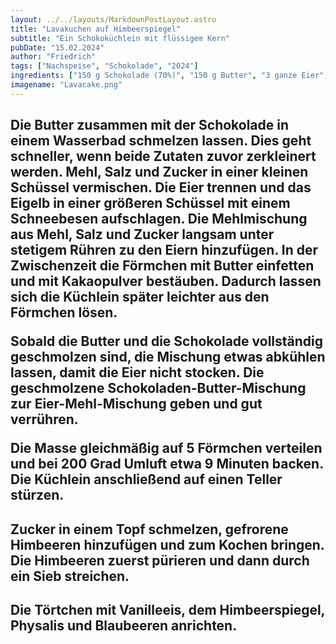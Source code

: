 ```yaml
---
layout: ../../layouts/MarkdownPostLayout.astro
title: "Lavakuchen auf Himbeerspiegel"
subtitle: "Ein Schokoküchlein mit flüssigem Kern"
pubDate: "15.02.2024"
author: "Friedrich"
tags: ["Nachspeise", "Schokolade", "2024"]
ingredients: ["150 g Schokolade (70%)", "150 g Butter", "3 ganze Eier", "3 Eigelbe", "84 g Zucker", "20 g Mehl", "1 Prise Salz"]
imagename: "Lavacake.png"
---
```


<H2 text="Zubereitung" />

Die Butter zusammen mit der Schokolade in einem Wasserbad schmelzen lassen. Dies geht schneller, wenn beide Zutaten zuvor zerkleinert werden. Mehl, Salz und Zucker in einer kleinen Schüssel vermischen. Die Eier trennen und das Eigelb in einer größeren Schüssel mit einem Schneebesen aufschlagen. Die Mehlmischung aus Mehl, Salz und Zucker langsam unter stetigem Rühren zu den Eiern hinzufügen. In der Zwischenzeit die Förmchen mit Butter einfetten und mit Kakaopulver bestäuben. Dadurch lassen sich die Küchlein später leichter aus den Förmchen lösen.

Sobald die Butter und die Schokolade vollständig geschmolzen sind, die Mischung etwas abkühlen lassen, damit die Eier nicht stocken. Die geschmolzene Schokoladen-Butter-Mischung zur Eier-Mehl-Mischung geben und gut verrühren.

Die Masse gleichmäßig auf 5 Förmchen verteilen und bei 200 Grad Umluft etwa 9 Minuten backen. Die Küchlein anschließend auf einen Teller stürzen.

<H2 text="Für den Himbeerspiegel" />

Zucker in einem Topf schmelzen, gefrorene Himbeeren hinzufügen und zum Kochen bringen. Die Himbeeren zuerst pürieren und dann durch ein Sieb streichen.

<H2 text="Für das Drumherum" />

Die Törtchen mit Vanilleeis, dem Himbeerspiegel, Physalis und Blaubeeren anrichten.